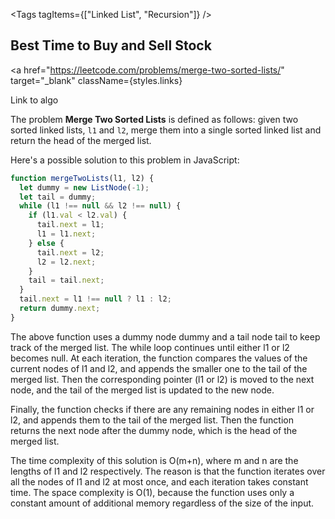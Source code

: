 
<Tags tagItems={["Linked List", "Recursion"]} />
## Best Time to Buy and Sell Stock

<a
  href="https://leetcode.com/problems/merge-two-sorted-lists/"
  target="_blank"
  className={styles.links}
>
  Link to algo
</a>

The problem **Merge Two Sorted Lists** is defined as follows: given two sorted linked lists, `l1` and `l2`, merge them into a single sorted linked list and return the head of the merged list.

Here's a possible solution to this problem in JavaScript:

```js
function mergeTwoLists(l1, l2) {
  let dummy = new ListNode(-1);
  let tail = dummy;
  while (l1 !== null && l2 !== null) {
    if (l1.val < l2.val) {
      tail.next = l1;
      l1 = l1.next;
    } else {
      tail.next = l2;
      l2 = l2.next;
    }
    tail = tail.next;
  }
  tail.next = l1 !== null ? l1 : l2;
  return dummy.next;
}
```

The above function uses a dummy node dummy and a tail node tail to keep track of the merged list. The while loop continues until either l1 or l2 becomes null. At each iteration, the function compares the values of the current nodes of l1 and l2, and appends the smaller one to the tail of the merged list. Then the corresponding pointer (l1 or l2) is moved to the next node, and the tail of the merged list is updated to the new node.

Finally, the function checks if there are any remaining nodes in either l1 or l2, and appends them to the tail of the merged list. Then the function returns the next node after the dummy node, which is the head of the merged list.

The time complexity of this solution is O(m+n), where m and n are the lengths of l1 and l2 respectively. The reason is that the function iterates over all the nodes of l1 and l2 at most once, and each iteration takes constant time. The space complexity is O(1), because the function uses only a constant amount of additional memory regardless of the size of the input.

